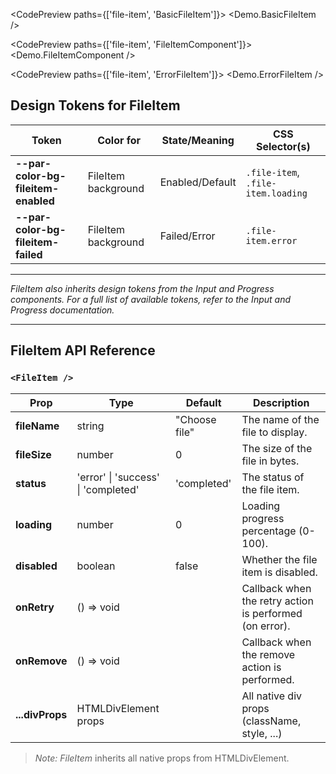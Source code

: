
<CodePreview paths={['file-item', 'BasicFileItem']}>
  <Demo.BasicFileItem />
</CodePreview>

<CodePreview paths={['file-item', 'FileItemComponent']}>
  <Demo.FileItemComponent />
</CodePreview>

<CodePreview paths={['file-item', 'ErrorFileItem']}>
  <Demo.ErrorFileItem />
</CodePreview>

## Design Tokens for FileItem

| **Token**                           | **Color for**       | **State/Meaning** | **CSS Selector(s)**                |
| ----------------------------------- | ------------------- | ----------------- | ---------------------------------- |
| **--par-color-bg-fileitem-enabled** | FileItem background | Enabled/Default   | `.file-item`, `.file-item.loading` |
| **--par-color-bg-fileitem-failed**  | FileItem background | Failed/Error      | `.file-item.error`                 |

---

_FileItem also inherits design tokens from the Input and Progress components. For a full list of available tokens, refer to the Input and Progress documentation._

---

## FileItem API Reference

### `<FileItem />`

| **Prop**      | **Type**                                 | **Default**      | **Description**                                                        |
| ------------- | ---------------------------------------- | ---------------- | ---------------------------------------------------------------------- |
| **fileName**  | string                                   | "Choose file"   | The name of the file to display.                                       |
| **fileSize**  | number                                   | 0                | The size of the file in bytes.                                         |
| **status**    | 'error' \| 'success' \| 'completed'      | 'completed'      | The status of the file item.                                           |
| **loading**   | number                                   | 0                | Loading progress percentage (0-100).                                   |
| **disabled**  | boolean                                  | false            | Whether the file item is disabled.                                     |
| **onRetry**   | () => void                               |                  | Callback when the retry action is performed (on error).                |
| **onRemove**  | () => void                               |                  | Callback when the remove action is performed.                          |
| **...divProps** | HTMLDivElement props                   |                  | All native div props (className, style, ...)                           |

> _Note:_ _FileItem_ inherits all native props from HTMLDivElement.

